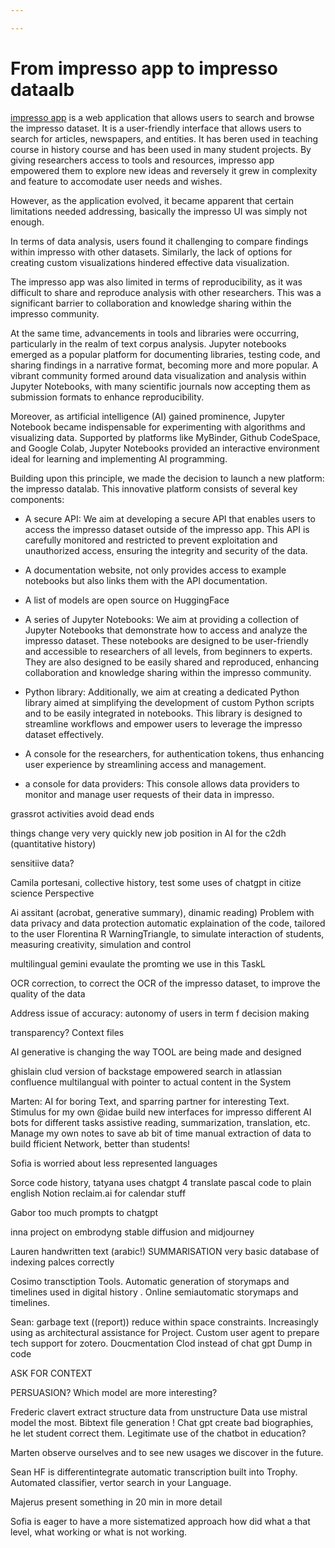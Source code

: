 ```yaml
---

---
```

# From impresso app to impresso dataalb
[impresso app](https://impresso.github.io/impresso-app/) is a web application that allows users to search and browse the impresso dataset.
It is a user-friendly interface that allows users to search for articles, newspapers, and entities.
It has beren used in teaching course in history course and has been used in many student projects.
By giving researchers access to tools and resources, impresso app empowered them to explore new ideas and reversely it grew in complexity and feature to accomodate user needs and wishes.

However, as the application evolved, it became apparent that certain limitations needed addressing, basically the impresso UI was simply not enough. 

In terms of data analysis, users found it challenging to compare findings within impresso with other datasets. Similarly, the 
lack of options for creating custom visualizations hindered effective data visualization.

The impresso app was also limited in terms of reproducibility, as it was difficult to share and reproduce analysis with other researchers. This was a significant barrier to collaboration and knowledge sharing within the impresso community.

At the same time, advancements in tools and libraries were occurring, particularly in the realm of text corpus analysis. Jupyter notebooks emerged as a popular platform for documenting libraries, testing code, and sharing findings in a narrative format, becoming more and more popular. A vibrant community formed around data visualization and analysis within Jupyter Notebooks, with many scientific journals now accepting them as submission formats to enhance reproducibility.


Moreover, as artificial intelligence (AI) gained prominence, Jupyter Notebook became indispensable for experimenting with algorithms and visualizing data. Supported by platforms like MyBinder, Github CodeSpace, and Google Colab, Jupyter Notebooks provided an interactive environment ideal for learning and implementing AI programming.

Building upon this principle, we made the decision to launch a new platform: the impresso datalab. This innovative platform consists of several key components:

- A secure API: We aim at developing a secure API that enables users to access the impresso dataset outside of the impresso app. This API is carefully monitored and restricted to prevent exploitation and unauthorized access, ensuring the integrity and security of the data.
- A documentation website, not only provides access to example notebooks but also links them with the API documentation. 

- A list of models are open source on HuggingFace

- A series of Jupyter Notebooks: We aim at providing a collection of Jupyter Notebooks that demonstrate how to access and analyze the impresso dataset. These notebooks are designed to be user-friendly and accessible to researchers of all levels, from beginners to experts. They are also designed to be easily shared and reproduced, enhancing collaboration and knowledge sharing within the impresso community.

- Python library: Additionally, we aim at creating a dedicated Python library aimed at simplifying the development of custom Python scripts and to be easily integrated in notebooks. This library is designed to streamline workflows and empower users to leverage the impresso dataset effectively.

- A console for the researchers, for authentication tokens, thus enhancing user experience by streamlining access and management.

- a console for data providers: This console allows data providers to monitor and manage user requests of their data in impresso.


grassrot activities
avoid dead ends

things change very very quickly
new job position in AI for the c2dh (quantitative history)

sensitiive data?


Camila portesani, collective history, test some uses of chatgpt in citize science Perspective 

Ai assitant (acrobat, generative summary), dinamic reading)
Problem with data privacy and data protection
automatic explaination of the code, tailored to the user
Florentina R WarningTriangle, to simulate interaction of students, measuring creativity, simulation and control

multilingual gemini evaulate the promting we use in this TaskL

OCR correction, to correct the OCR of the impresso dataset, to improve the quality of the data

Address issue of accuracy: autonomy of users in term f decision making

transparency? Context files 

AI generative is changing the way TOOL are being made and designed

ghislain clud version of backstage 
empowered search in atlassian confluence  multilangual with pointer to actual content in the System

Marten: AI for boring Text, and sparring partner for interesting Text. Stimulus for my own @idae
build new interfaces for impresso
different AI bots for different tasks assistive reading, summarization, translation, etc.
Manage my own notes to save ab bit of time 
manual extraction of data to build fficient Network, better than students! 

Sofia is worried about less represented languages

Sorce code history, tatyana uses chatgpt 4 translate pascal code to plain english
Notion 
reclaim.ai for calendar stuff 


Gabor 
too much prompts to chatgpt 

inna 
project on embrodyng stable diffusion and midjourney

Lauren handwritten text (arabic!) SUMMARISATION 
very basic database of indexing palces correctly

Cosimo transctiption Tools. Automatic generation of storymaps and timelines used in digital history . Online semiautomatic storymaps and timelines. 

Sean:
garbage text ((report)) reduce within space constraints. Increasingly using as architectural assistance for Project. Custom user agent to prepare tech support for zotero. Doucmentation
Clod instead of chat gpt
Dump in code 

ASK FOR CONTEXT

PERSUASION? Which model are more interesting?


Frederic clavert extract structure data from unstructure Data use mistral model the most. Bibtext file generation ! Chat gpt create bad biographies, he let student correct them. Legitimate use of the chatbot in education? 

Marten 
observe ourselves and to see new usages we discover in the future.

Sean HF is differentintegrate automatic transcription built into Trophy. Automated classifier, vertor search in your Language. 

Majerus
present something in 20 min in more detail 

Sofia is eager to have a more sistematized approach how did what a that level, what working or what is not working.